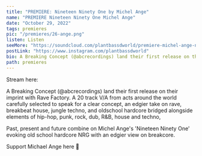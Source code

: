 ---
title: "PREMIERE: Nineteen Ninety One by Michel Ange"
name: "PREMIERE Nineteen Ninety One Michel Ange"
date: "October 29, 2022"
tags: premieres
pic: "/premieres/26-ange.png"
listen: Listen
seeMore: "https://soundcloud.com/plantbassdworld/premiere-michel-ange-nineteen-ninety-one"
postLink: "https://www.instagram.com/plantbassdworld"
bio: A Breaking Concept (@abcrecordings) land their first release on their imprint with Rave Factory
path: premieres
---

<Picture src="/premieres/26-michael-ange.jpg" alt="Michael Ange cover pic" size={1200} />

Stream here: <HoverLink url="soundcloud.com/plantbassdworld/premiere-michel-ange-nineteen-ninety-one" name="Michel Ange - Nineteen Ninety One" external />

A Breaking Concept (@abcrecordings) land their first release on their imprint with Rave Factory. A 20 track V/A from acts around the world carefully selected to speak for a clear concept, an edgier take on rave, breakbeat house, jungle techno, and oldschool hardcore bridged alongside elements of hip-hop, punk, rock, dub, R&B, house and techno,

Past, present and future combine on Michel Ange's 'Nineteen Ninety One' evoking old school hardcore NRG with an edgier view on breakcore.

Support Michael Ange here 🌱 <HoverLink url="abreakingconcept.bandcamp.com/album/rave-factory-v-a-i" external />
